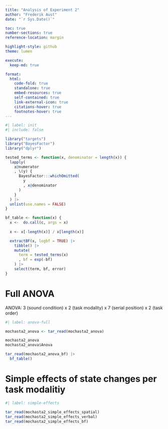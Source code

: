 ```yaml
---
title: "Analysis of Experiment 2"
author: "Frederik Aust"
date: "`r Sys.Date()`"

toc: true
number-sections: true
reference-location: margin

highlight-style: github
theme: lumen

execute:
  keep-md: true

format:
  html:
    code-fold: true
    standalone: true
    embed-resources: true
    self-contained: true
    link-external-icon: true
    citations-hover: true
    footnotes-hover: true
---
```


```r
#| label: init
#| include: false

library("targets")
library("BayesFactor")
library("dplyr")

tested_terms <- function(x, denominator = length(x)) {
  lapply(
    x@numerator
    , \(y) {
      BayesFactor:::whichOmitted(
        y
        , x@denominator
      )
    }
  ) |>
  unlist(use.names = FALSE)
}

bf_table <- function(x) {
  x <-  do.call(c, args = x)
  
  x <- x[-length(x)] / x[length(x)]

  extractBF(x, logbf = TRUE) |>
    tibble() |>
    mutate(
      term = tested_terms(x)
      , bf = exp(-bf)
    ) |>
    select(term, bf, error)
}
```

# Full ANOVA

ANOVA: 3 (sound condition) x 2 (task modality) x 7 (serial position) x 2 (task order)

```r
#| label: anova-full

mochasta2_anova <- tar_read(mochasta2_anova)

mochasta2_anova
mochasta2_anova$Anova

tar_read(mochasta2_anova_bf) |>
  bf_table()
```


# Simple effects of state changes per task modalitiy

```r
#| label: simple-effects

tar_read(mochasta2_simple_effects_spatial)
tar_read(mochasta2_simple_effects_verbal)
tar_read(mochasta2_simple_effects_bf)
```


